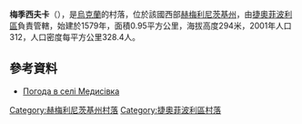 {{coord|49|44|56|N|26|21|42|E|scale:100000|display=title}}

'''梅季西夫卡'''（{{lang-uk|Медисівка}}），是[[烏克蘭|烏克蘭]]的村落，位於該國西部[[赫梅利尼茨基州|赫梅利尼茨基州]]，由[[捷奧菲波利區|捷奧菲波利區]]負責管轄，始建於1579年，面積0.95平方公里，海拔高度294米，2001年人口312，人口密度每平方公里328.4人。

==參考資料==
* [http://weather.in.ua/ua/hmel'nickaja/15341 Погода в селі Медисівка]{{Wayback|url=http://weather.in.ua/ua/hmel%27nickaja/15341 |date=20111220104349 }}

{{DEFAULTSORT:Медисівка}}
[[Category:赫梅利尼茨基州村落|Category:赫梅利尼茨基州村落]]
[[Category:捷奧菲波利區村落|Category:捷奧菲波利區村落]]


{{Khmelnytskyi-geo-stub}}